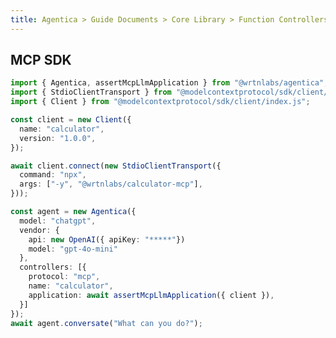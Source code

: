 ```yaml
---
title: Agentica > Guide Documents > Core Library > Function Controllers > MCP Protocol
---
```



## MCP SDK

```typescript filename="src/main.ts" showLineNumbers copy
import { Agentica, assertMcpLlmApplication } from "@wrtnlabs/agentica";
import { StdioClientTransport } from "@modelcontextprotocol/sdk/client/stdio.js";
import { Client } from "@modelcontextprotocol/sdk/client/index.js";

const client = new Client({
  name: "calculator",
  version: "1.0.0",
});

await client.connect(new StdioClientTransport({
  command: "npx",
  args: ["-y", "@wrtnlabs/calculator-mcp"],
}));

const agent = new Agentica({
  model: "chatgpt",
  vendor: {
    api: new OpenAI({ apiKey: "*****"})
    model: "gpt-4o-mini"
  },
  controllers: [{
    protocol: "mcp",
    name: "calculator",
    application: await assertMcpLlmApplication({ client }),
  }]
});
await agent.conversate("What can you do?");
```
